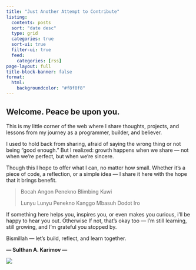 ```yaml
---
title: "Just Another Attempt to Contribute"
listing:
  contents: posts
  sort: "date desc"
  type: grid
  categories: true
  sort-ui: true
  filter-ui: true
  feed:
    categories: [rss]
page-layout: full
title-block-banner: false
format:
  html:
    backgroundcolor: "#f8f8f8"
---
```


## Welcome. Peace be upon you.

This is my little corner of the web where I share thoughts, projects, and lessons from my journey as a programmer, builder, and believer.

I used to hold back from sharing, afraid of saying the wrong thing or not being “good enough.” But I realized: growth happens when we share — not when we're perfect, but when we're sincere.

<!--# Inspired by the example of Prophet Muhammad ﷺ, who shared truth with wisdom and humility, -->Though this I hope to offer what I can, no matter how small. Whether it’s a piece of code, a reflection, or a simple idea — I share it here with the hope that it brings benefit.

> Bocah Angon Penekno Blimbing Kuwi
>
> Lunyu Lunyu Penekno Kanggo Mbasuh Dodot Iro

If something here helps you, inspires you, or even makes you curious, i'll be happy to hear you out.
Otherwise If not, that’s okay too — I’m still learning, still growing, and I’m grateful you stopped by.

Bismillah — let’s build, reflect, and learn together.

**— Sulthan A. Karimov —**

![](assets/img/index.png)

